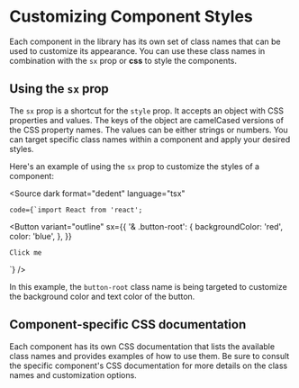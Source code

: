 
<Meta title="CSS/General" />

# Customizing Component Styles

Each component in the library has its own set of class names that can be used to customize its appearance. You can use these class names in combination with the `sx` prop or **css** to style the components.

## Using the `sx` prop

The `sx` prop is a shortcut for the `style` prop. It accepts an object with CSS properties and values. The keys of the object are camelCased versions of the CSS property names. The values can be either strings or numbers. You can target specific class names within a component and apply your desired styles.

Here's an example of using the `sx` prop to customize the styles of a component:

<Source
	dark
  format="dedent"
	language="tsx"

    code={`import React from 'react';


<Button
	variant="outline"
	sx={{
		'& .button-root': {
			backgroundColor: 'red',
			color: 'blue',
		},
	}}
>
	Click me
</Button>
`} />

In this example, the `button-root` class name is being targeted to customize the background color and text color of the button.

## Component-specific CSS documentation

Each component has its own CSS documentation that lists the available class names and provides examples of how to use them. Be sure to consult the specific component's CSS documentation for more details on the class names and customization options.
